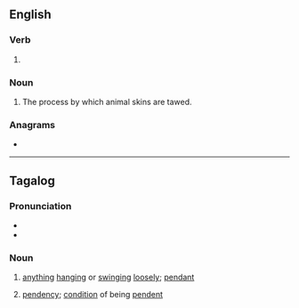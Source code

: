 ==English==

===Verb===
{{head|en|verb form}}

# {{present participle of|en|taw|nocat=1}}

===Noun===
{{en-noun|-|s}}

# The process by which animal skins are tawed.

===Anagrams===
* {{anagrams|en|a=agintw|wignat}}

----

==Tagalog==

===Pronunciation===
* {{hyph|tl|ta|wing}}
* {{tl-IPA|tawíng}}

===Noun===
{{tl-noun|tawíng}}

# [[anything]] [[hang]]ing or [[swing]]ing [[loosely]]; [[pendant]]
#: {{syn|tl|tawingwing|bitin|bitay}}
# [[pendency]]; [[condition]] of being [[pendent]]